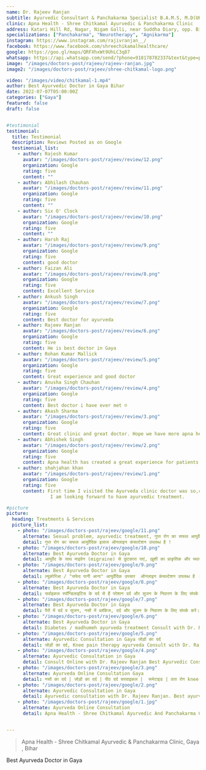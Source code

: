 ```yaml
---
name: Dr. Rajeev Ranjan
subtitle: Ayurvedic Consultant & Panchakarma Specialist B.A.M.S, M.D(UK), C.C.Y.P.(B.H.U) Associate Professor (DAMCH), Siwan Ex. Ayurvedic Medical Officer Bihar Govt. & Jiwa Ayurveda
clinic: Apna Health - Shree Chitkamal Ayurvedic & Panchakarma Clinic
address: Katari Hill Rd, Nagar, Nigam Galli, near Suddha Diary, opp. Big Bazaar, Gaya, Bihar 823001
specializations: ["Panchakarma", "Neurotherapy", "Agnikarma"]
instagram: https://www.instagram.com/rajivranjan__/
facebook: https://www.facebook.com/shreechikamalhealthcare/
google: https://goo.gl/maps/QRFXhxWt9UhLC3q87
whatsapp: https://api.whatsapp.com/send/?phone=918178782337&text&type=phone_number&app_absent=0
image: "/images/doctors-post/rajeev/rajeev-ranjan.jpg"
image2: "/images/doctors-post/rajeev/shree-chitkamal-logo.png"

video: "/images/video/chitkamal-1.mp4"
author: Best Ayurvedic Doctor in Gaya Bihar
date: 2022-07-07T05:00:00Z
categories: ["Gaya"]
featured: false
draft: false    


#testimonial
testimonial:
  title: Testimonial
  description: Reviews Posted as on Google
  testimonial_list:
    - author: Rajesh Kumar
      avatar: "/images/doctors-post/rajeev/review/12.png"
      organization: Google
      rating: five
      content: ""
    - author: Abhilash Chauhan
      avatar: "/images/doctors-post/rajeev/review/11.png"
      organization: Google
      rating: five
      content: ""
    - author: Six O' Clock
      avatar: "/images/doctors-post/rajeev/review/10.png"
      organization: Google
      rating: five
      content: ""
    - author: Harsh Raj
      avatar: "/images/doctors-post/rajeev/review/9.png"
      organization: Google
      rating: five
      content: good doctor
    - author: Faizan Ali
      avatar: "/images/doctors-post/rajeev/review/8.png"
      organization: Google
      rating: five
      content: Excellent Service
    - author: Ankush Singh
      avatar: "/images/doctors-post/rajeev/review/7.png"
      organization: Google
      rating: five
      content: Best doctor for ayurveda
    - author: Rajeev Ranjan
      avatar: "/images/doctors-post/rajeev/review/6.png"
      organization: Google
      rating: five
      content: He is best doctor in Gaya
    - author: Rohan Kumar Mallick
      avatar: "/images/doctors-post/rajeev/review/5.png"
      organization: Google
      rating: five
      content: Great experience and good doctor
    - author: Anusha Singh Chauhan
      avatar: "/images/doctors-post/rajeev/review/4.png"
      organization: Google
      rating: five
      content: Best doctor i have ever met ☺️
    - author: Akash Sharma
      avatar: "/images/doctors-post/rajeev/review/3.png"
      organization: Google
      rating: five
      content: Great clinic and great doctor. Hope we have more apna health clinics across India soon
    - author: Abhishek Singh
      avatar: "/images/doctors-post/rajeev/review/2.png"
      organization: Google
      rating: five
      content: Apna health has created a great experience for patients. The doctor was very polite and helpful.
    - author: shahjahan khan
      avatar: "/images/doctors-post/rajeev/review/1.png"
      organization: Google
      rating: five
      content: First time I visited the Ayurveda clinic doctor was so,calm and humble. He gave me insights of ayurveda and
                I am looking forward to have ayurvedic treatment.

#picture
picture:
  heading: Treatments & Services
  picture_list:
    - photo: "/images/doctors-post/rajeev/google/11.png"
      alternate: Sexual problem, ayurvedic treatment, गुप्त रोग का सफल आयुर्वेदिक इलाज
      detail: गुप्त रोग का सफल आयुर्वेदिक इलाज ऑनलाइन कंसल्टेशन उपलब्ध है !
    - photo: "/images/doctors-post/rajeev/google/10.png"
      alternate: Best Ayurveda Doctor in Gaya
      detail: आयुर्वेद के साथ माइग्रेन (migraine) से छुटकारा पाएं, ख़ुशी का प्राकृतिक और स्थायी तरीका. ऑनलाइन कंसल्टेशन उपलब्ध है| Ayurveda consultation with Dr. Rajeev Ranjan. Online consultation available
    - photo: "/images/doctors-post/rajeev/google/9.png"
      alternate: Best Ayurveda Doctor in Gaya
      detail: ल्यूकोरिआ / "सफेद पानी आना" आयुर्वेदिक उपचार  ऑनलाइन कंसल्टेशन उपलब्ध है । Ayurveda Consultation / online
    - photo: "/images/doctors-post/rajeev/google/8.png"
      alternate: Best Ayurveda Doctor in Gaya 
      detail: सर्वाइकल स्पॉन्डिलाइटिस के दर्द से हैं परेशान दर्द और सुजन के निवारण के लिए संपर्क करें।  आयुर्वेदिक उपचार  ऑनलाइन कंसल्टेशन उपलब्ध है ।
    - photo: "/images/doctors-post/rajeev/google/7.png"
      alternate: Best Ayurveda Doctor in Gaya
      detail: पैरों में दर्द व सुजन, नसों में ब्लॉकेज, दर्द और सुजन के निवारण के लिए संपर्क करें। आयुर्वेदिक उपचार ऑनलाइन कंसल्टेशन उपलब्ध है ।
    - photo: "/images/doctors-post/rajeev/google/6.png"
      alternate: Best Ayurveda Doctor in Gaya 
      detail: Diabetes / madhumeh ayurveda treatment Consult with Dr. Rajeev Ranjan 
    - photo: "/images/doctors-post/rajeev/google/5.png"
      alternate: Ayurvedic Consultation in Gaya जोड़ों का दर्द
      detail: जोड़ों का दर्द, Knee pain therapy ayurveda Consult with Dr. Rajeev Ranjan 
    - photo: "/images/doctors-post/rajeev/google/4.png"
      alternate: Ayurvedic Consultation in Gaya
      detail: Consult Online with Dr. Rajeev Ranjan Best Ayurvedic Consultant in Gaya.
    - photo: "/images/doctors-post/rajeev/google/3.png"
      alternate: Ayurveda Online Consultation Gaya 
      detail: नसों का दर्द | जोड़ों का दर्द | पीठ दर्द सरवाइकल |  रूमेटाइड | वात रोग knee pain, Joint pain, back pain. Consult Online with Dr. Rajeev Ranjan
    - photo: "/images/doctors-post/rajeev/google/2.png"
      alternate: Ayurvedic Consultation in Gaya
      detail: Ayurvedic consultation with Dr. Rajeev Ranjan. Best ayurvedic consultant in Gaya. 
    - photo: "/images/doctors-post/rajeev/google/1.jpg"
      alternate: Ayurveda Online Consultation
      detail: Apna Health - Shree Chitkamal Ayurvedic And Panchakarma Clinic Gaya


---
```



<Blockquote name="Apna Health">
 Apna Health - Shree Chitkamal Ayurvedic & Panchakarma Clinic, Gaya , Bihar
</Blockquote>

Best Ayurveda Doctor in Gaya

